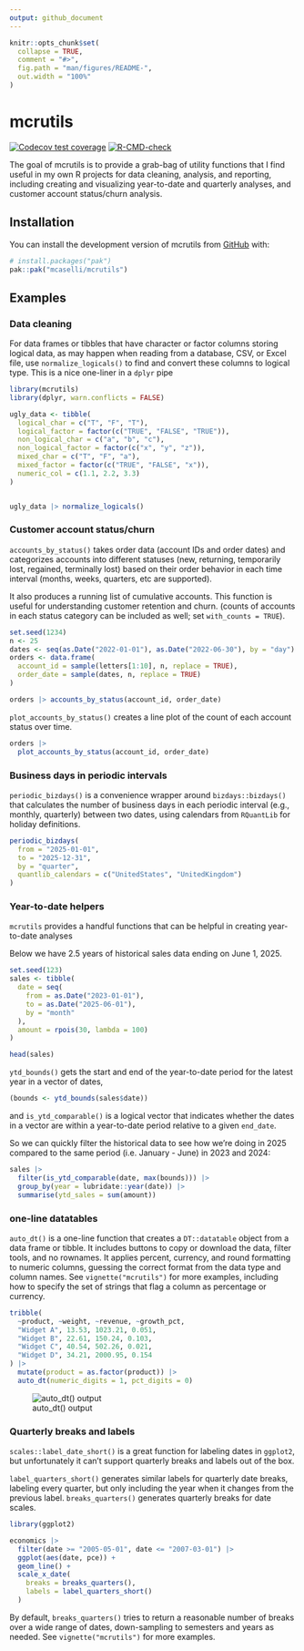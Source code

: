 ```yaml
---
output: github_document
---
```


<!-- README.md is generated from README.Rmd. Please edit that file -->

```r
knitr::opts_chunk$set(
  collapse = TRUE,
  comment = "#>",
  fig.path = "man/figures/README-",
  out.width = "100%"
)
```

# mcrutils

<!-- badges: start -->
[![Codecov test coverage](https://codecov.io/gh/mcaselli/mcrutils/graph/badge.svg)](https://app.codecov.io/gh/mcaselli/mcrutils)
[![R-CMD-check](https://github.com/mcaselli/mcrutils/actions/workflows/R-CMD-check.yaml/badge.svg)](https://github.com/mcaselli/mcrutils/actions/workflows/R-CMD-check.yaml)
<!-- badges: end -->

The goal of mcrutils is to provide a grab-bag of utility functions that
I find useful in my own R projects for data cleaning, analysis, and
reporting, including creating and visualizing year-to-date and quarterly
analyses, and customer account status/churn analysis.

## Installation

You can install the development version of mcrutils from
[GitHub](https://github.com/) with:

``` r
# install.packages("pak")
pak::pak("mcaselli/mcrutils")
```

## Examples

### Data cleaning

For data frames or tibbles that have character or factor columns storing
logical data, as may happen when reading from a database, CSV, or Excel
file, use `normalize_logicals()` to find and convert these columns to
logical type. This is a nice one-liner in a `dplyr` pipe

```r
library(mcrutils)
library(dplyr, warn.conflicts = FALSE)

ugly_data <- tibble(
  logical_char = c("T", "F", "T"),
  logical_factor = factor(c("TRUE", "FALSE", "TRUE")),
  non_logical_char = c("a", "b", "c"),
  non_logical_factor = factor(c("x", "y", "z")),
  mixed_char = c("T", "F", "a"),
  mixed_factor = factor(c("TRUE", "FALSE", "x")),
  numeric_col = c(1.1, 2.2, 3.3)
)


ugly_data |> normalize_logicals()
```


### Customer account status/churn

`accounts_by_status()` takes order data (account IDs and order dates) and
categorizes accounts into different statuses (new, returning,
temporarily lost, regained, terminally lost) based on their
order behavior in each time interval (months, weeks, quarters, etc are supported). 

It also produces a running list of cumulative accounts. This function is useful
for understanding customer retention and churn. (counts of accounts in each
status category can be included as well; set `with_counts = TRUE`).


```r
set.seed(1234)
n <- 25
dates <- seq(as.Date("2022-01-01"), as.Date("2022-06-30"), by = "day")
orders <- data.frame(
  account_id = sample(letters[1:10], n, replace = TRUE),
  order_date = sample(dates, n, replace = TRUE)
)

orders |> accounts_by_status(account_id, order_date)
```

`plot_accounts_by_status()` creates a line plot of the count of each account
status over time.

```r
orders |>
  plot_accounts_by_status(account_id, order_date)
```


### Business days in periodic intervals

`periodic_bizdays()` is a convenience wrapper around `bizdays::bizdays()` that
calculates the number of business days in each periodic interval (e.g., monthly,
quarterly) between two dates, using calendars from `RQuantLib` for holiday
definitions.

```r
periodic_bizdays(
  from = "2025-01-01",
  to = "2025-12-31",
  by = "quarter",
  quantlib_calendars = c("UnitedStates", "UnitedKingdom")
)
```

### Year-to-date helpers

`mcrutils` provides a handful functions that can be helpful in creating
year-to-date analyses

Below we have 2.5 years of historical sales data ending on June 1, 2025.


```r
set.seed(123)
sales <- tibble(
  date = seq(
    from = as.Date("2023-01-01"),
    to = as.Date("2025-06-01"),
    by = "month"
  ),
  amount = rpois(30, lambda = 100)
)

head(sales)

```

`ytd_bounds()` gets the start and end of the year-to-date period for the latest
year in a vector of dates, 

```r
(bounds <- ytd_bounds(sales$date))
```

and `is_ytd_comparable()` is a logical vector that
indicates whether the dates in a vector are within a year-to-date period
relative to a given `end_date`.

So we can quickly filter the historical data to see how we're doing in
2025 compared to the same period (i.e. January - June) in 2023 and 2024:

```r
sales |>
  filter(is_ytd_comparable(date, max(bounds))) |>
  group_by(year = lubridate::year(date)) |>
  summarise(ytd_sales = sum(amount))
```

### one-line datatables

`auto_dt()` is a one-line function that creates a `DT::datatable` object
from a data frame or tibble. It includes buttons to copy or download the data, 
filter tools, and no rownames. It applies percent, currency, and round
formatting to numeric columns, guessing the correct format from the data
type and column names. See `vignette("mcrutils")` for more examples, including how to specify the
set of strings that flag a column as percentage or currency.


```r
tribble(
  ~product, ~weight, ~revenue, ~growth_pct,
  "Widget A", 13.53, 1023.21, 0.051,
  "Widget B", 22.61, 150.24, 0.103,
  "Widget C", 40.54, 502.26, 0.021,
  "Widget D", 34.21, 2000.95, 0.154
) |>
  mutate(product = as.factor(product)) |>
  auto_dt(numeric_digits = 1, pct_digits = 0)
```

![auto_dt() output](\man\figures\README-manual_screenshot_auto_dt.png)


### Quarterly breaks and labels

`scales::label_date_short()` is a great function for labeling dates in
`ggplot2`, but unfortunately it can't support quarterly breaks and
labels out of the box.

`label_quarters_short()` generates similar labels for quarterly date
breaks, labeling every quarter, but only including the year when it
changes from the previous label. `breaks_quarters()` generates quarterly
breaks for date scales.

```r
library(ggplot2)

economics |>
  filter(date >= "2005-05-01", date <= "2007-03-01") |>
  ggplot(aes(date, pce)) +
  geom_line() +
  scale_x_date(
    breaks = breaks_quarters(),
    labels = label_quarters_short()
  )
```

By default, `breaks_quarters()` tries to return a reasonable number of
breaks over a wide range of dates, down-sampling to semesters and years
as needed. See `vignette("mcrutils")` for more examples.
